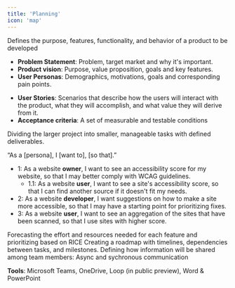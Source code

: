 ```yaml
---
title: 'Planning'
icon: 'map'
---
```



<Steps>
  <Step title="Develop a Product Requirement Document (PRD)">
  Defines the purpose, features, functionality, and behavior of a product to be developed
  
  - **Problem Statement**: Problem, target market and why it's important.
  - **Product vision**: Purpose, value proposition, goals and key features.
  - **User Personas**: Demographics, motivations, goals and corresponding pain points.
  * **User Stories**: Scenarios that describe how the users will interact with the product, what they will accomplish, and what value they will derive from it.
  * **Acceptance criteria**: A set of measurable and testable conditions 
  
  </Step>
  <Step title="Break Down Project Into Features (User Stories)">
   Dividing the larger project into smaller, manageable tasks with defined deliverables.

   “As a [persona], I [want to], [so that].”
   - 1: As a website **owner**, I want to see an accessibility score for my website, so that I may better comply with WCAG guidelines.
      - 1.1: As a website **user**, I want to see a site's accessibility score, so that I can find another source if it doesn't fit my needs.
   - 2: As a website **developer**, I want suggestions on how to make a site more accessible, so that I may have a starting point for prioritizing fixes.
   - 3: As a website **user**, I want to see an aggregation of the sites that have been scanned, so that I use sites with higher score.

  </Step>
  <Step title="Estimate Time and Prioritize:">
  Forecasting the effort and resources needed for each feature and prioritizing based on RICE
  </Step>
  <Step title="Develop a Project Schedule">
  Creating a roadmap with timelines, dependencies between tasks, and milestones.

   <Accordion title="Expected Schedule">
    <Steps>
    <Step title="Day 1, Team Bonding & Feasibility">
    </Step>
    <Step title="Day 2, Feature #1">
    </Step>
    <Step title="Day 3, Feature #2">
    </Step>
    <Step title="Day 4, Feature #3">
    </Step>
    <Step title="Day 5, Video + Retrospective & Review">
    </Step>
    </Steps>
  </Accordion>
  
  </Step>
  <Step title="Communication Plan">
  Defining how information will be shared among team members: Async and sychronous communication
  
  **Tools**: Microsoft Teams, OneDrive, Loop (in public preview), Word & PowerPoint
  </Step>
</Steps>
